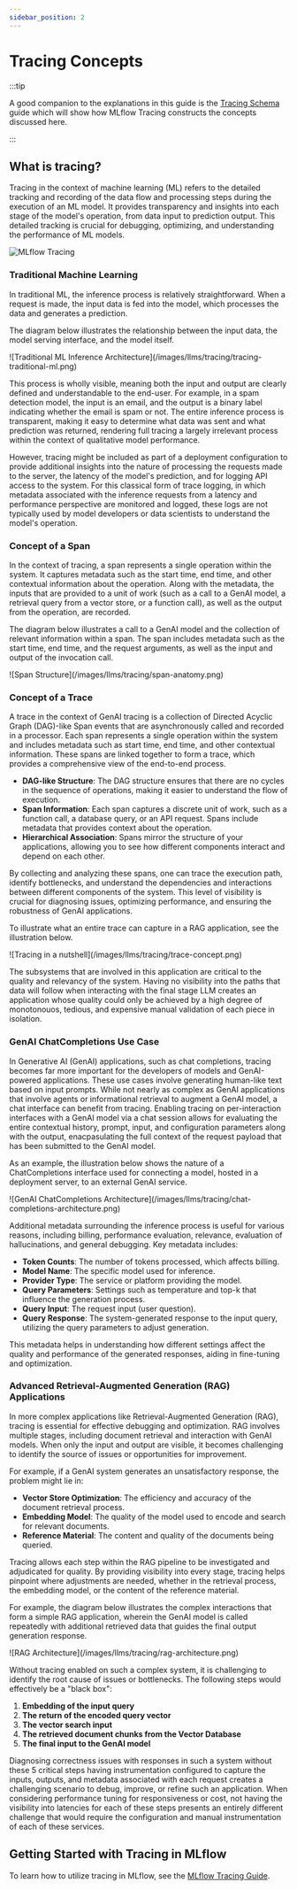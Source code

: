 ```yaml
---
sidebar_position: 2
---
```


# Tracing Concepts

:::tip

A good companion to the explanations in this guide is the [Tracing Schema](/llms/tracing/tracing-schema) guide which will show how MLflow Tracing constructs the
concepts discussed here.

:::

## What is tracing?

Tracing in the context of machine learning (ML) refers to the detailed tracking and recording of the data flow and processing steps during the execution of an ML model.
It provides transparency and insights into each stage of the model's operation, from data input to prediction output. This detailed tracking is crucial for debugging,
optimizing, and understanding the performance of ML models.

![MLflow Tracing](/images/llms/tracing/tracing-top.gif)

### Traditional Machine Learning

In traditional ML, the inference process is relatively straightforward. When a request is made, the input data is fed into the model, which processes the data and generates a prediction.

The diagram below illustrates the relationship between the input data, the model serving interface, and the model itself.

<div class="center-div" style={{ width: "40%" }}>
  ![Traditional ML Inference Architecture](/images/llms/tracing/tracing-traditional-ml.png)
</div>

This process is wholly visible, meaning both the input and output are clearly defined and understandable to the end-user. For example, in a spam detection model, the input is an email,
and the output is a binary label indicating whether the email is spam or not. The entire inference process is transparent, making it easy to determine what data was sent and what prediction was returned,
rendering full tracing a largely irrelevant process within the context of qualitative model performance.

However, tracing might be included as part of a deployment configuration to provide additional insights into the nature of processing the requests made to the server, the latency of the model's prediction,
and for logging API access to the system. For this classical form of trace logging, in which metadata associated with the inference requests from a latency and performance perspective are monitored and logged, these logs
are not typically used by model developers or data scientists to understand the model's operation.

### Concept of a Span

In the context of tracing, a span represents a single operation within the system. It captures metadata such as the start time, end time, and other contextual information about the operation. Along with the metadata, the
inputs that are provided to a unit of work (such as a call to a GenAI model, a retrieval query from a vector store, or a function call), as well as the output from the operation, are recorded.

The diagram below illustrates a call to a GenAI model and the collection of relevant information within a span. The span includes metadata such as the start time, end time, and the request arguments, as well as the input and output of the invocation call.

<div class="center-div" style={{ width: "60%" }}>
  ![Span Structure](/images/llms/tracing/span-anatomy.png)
</div>

### Concept of a Trace

A trace in the context of GenAI tracing is a collection of Directed Acyclic Graph (DAG)-like Span events that are asynchronously called and recorded in a processor. Each span represents a single operation within
the system and includes metadata such as start time, end time, and other contextual information. These spans are linked together to form a trace, which provides a comprehensive view of the end-to-end process.

- **DAG-like Structure**: The DAG structure ensures that there are no cycles in the sequence of operations, making it easier to understand the flow of execution.
- **Span Information**: Each span captures a discrete unit of work, such as a function call, a database query, or an API request. Spans include metadata that provides context about the operation.
- **Hierarchical Association**: Spans mirror the structure of your applications, allowing you to see how different components interact and depend on each other.

By collecting and analyzing these spans, one can trace the execution path, identify bottlenecks, and understand the dependencies and interactions between different components of the system. This level of
visibility is crucial for diagnosing issues, optimizing performance, and ensuring the robustness of GenAI applications.

To illustrate what an entire trace can capture in a RAG application, see the illustration below.

<div class="center-div" style={{ width: "60%" }}>
  ![Tracing in a nutshell](/images/llms/tracing/trace-concept.png)
</div>

The subsystems that are involved in this application are critical to the quality and relevancy of the system. Having no visibility into the paths that data will follow when interacting with the final stage LLM
creates an application whose quality could only be achieved by a high degree of monotonouos, tedious, and expensive manual validation of each piece in isolation.

### GenAI ChatCompletions Use Case

In Generative AI (GenAI) applications, such as chat completions, tracing becomes far more important for the developers of models and GenAI-powered applications. These use cases involve generating human-like text
based on input prompts. While not nearly as complex as GenAI applications that involve agents or informational retrieval to augment a GenAI model, a chat interface can benefit from tracing. Enabling tracing on per-interaction interfaces
with a GenAI model via a chat session allows for evaluating the entire contextual history, prompt, input, and configuration parameters along with the output, enacpasulating the full context of the request payload that has been
submitted to the GenAI model.

As an example, the illustration below shows the nature of a ChatCompletions interface used for connecting a model, hosted in a deployment server, to an external GenAI service.

<div class="center-div" style={{ width: "60%" }}>
  ![GenAI ChatCompletions Architecture](/images/llms/tracing/chat-completions-architecture.png)
</div>

Additional metadata surrounding the inference process is useful for various reasons, including billing, performance evaluation, relevance, evaluation of hallucinations, and general debugging. Key metadata includes:

- **Token Counts**: The number of tokens processed, which affects billing.
- **Model Name**: The specific model used for inference.
- **Provider Type**: The service or platform providing the model.
- **Query Parameters**: Settings such as temperature and top-k that influence the generation process.
- **Query Input**: The request input (user question).
- **Query Response**: The system-generated response to the input query, utilizing the query parameters to adjust generation.

This metadata helps in understanding how different settings affect the quality and performance of the generated responses, aiding in fine-tuning and optimization.

### Advanced Retrieval-Augmented Generation (RAG) Applications

In more complex applications like Retrieval-Augmented Generation (RAG), tracing is essential for effective debugging and optimization. RAG involves multiple stages, including document retrieval and interaction with GenAI models.
When only the input and output are visible, it becomes challenging to identify the source of issues or opportunities for improvement.

For example, if a GenAI system generates an unsatisfactory response, the problem might lie in:

- **Vector Store Optimization**: The efficiency and accuracy of the document retrieval process.
- **Embedding Model**: The quality of the model used to encode and search for relevant documents.
- **Reference Material**: The content and quality of the documents being queried.

Tracing allows each step within the RAG pipeline to be investigated and adjudicated for quality. By providing visibility into every stage, tracing helps pinpoint where adjustments are needed, whether in the
retrieval process, the embedding model, or the content of the reference material.

For example, the diagram below illustrates the complex interactions that form a simple RAG application, wherein the GenAI model is called repeatedly with additional retrieved data that guides the final output generation response.

<div class="center-div" style={{ width: "60%" }}>
  ![RAG Architecture](/images/llms/tracing/rag-architecture.png)
</div>

Without tracing enabled on such a complex system, it is challenging to identify the root cause of issues or bottlenecks. The following steps would effectively be a "black box":

1. **Embedding of the input query**
2. **The return of the encoded query vector**
3. **The vector search input**
4. **The retrieved document chunks from the Vector Database**
5. **The final input to the GenAI model**

Diagnosing correctness issues with responses in such a system without these 5 critical steps having instrumentation configured to capture the inputs, outputs, and metadata associated with each request
creates a challenging scenario to debug, improve, or refine such an application. When considering performance tuning for responsiveness or cost, not having the visibility into latencies for each of these
steps presents an entirely different challenge that would require the configuration and manual instrumentation of each of these services.

## Getting Started with Tracing in MLflow

To learn how to utilize tracing in MLflow, see the [MLflow Tracing Guide](/llms/tracing).
